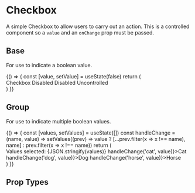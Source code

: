 
<Meta title='Components|Checkbox' component={Checkbox} />

# Checkbox
A simple Checkbox to allow users to carry out an action. This is a controlled component so a `value` and an `onChange` prop must be passed.

## Base
For use to indicate a boolean value.

<Preview>
  <Story name='Base'>
    {() => {
      const [value, setValue] = useState(false)
      return (
        <div>
          <Checkbox id={'checkbox'} value={value} onChange={setValue}>Checkbox</Checkbox>
          <Checkbox id={'checkbox-disabled'} disabled>Disabled</Checkbox>
          <Checkbox id={'checkbox-disabled-checked'} value={true} disabled>Disabled</Checkbox>
          <Checkbox id={'checkbox-uncontrolled'} uncontrolled>Uncontrolled</Checkbox>
        </div>
      )
    }}
  </Story>
</Preview>

## Group
For use to indicate multiple boolean values.

<Preview>
  <Story name='Group'>
    {() => {
      const [values, setValues] = useState([])
      const handleChange = (name, value) => setValues((prev) => value 
        ? [...prev.filter(x => x !== name), name] 
        : prev.filter(x => x !== name))
      return (
        <div>
          <Text>Values selected: {JSON.stringify(values)}</Text>
          <Checkbox name={'checkbox'} value={values.includes('cat')} onChange={(value) => handleChange('cat', value)}>Cat</Checkbox>
          <Checkbox name={'checkbox'} value={values.includes('dog')} onChange={(value) => handleChange('dog', value)}>Dog</Checkbox>
          <Checkbox name={'checkbox'} value={values.includes('horse')} onChange={(value) => handleChange('horse', value)}>Horse</Checkbox>
        </div>
      )
    }}
  </Story>
</Preview>

## Prop Types

<Props of={Checkbox} />